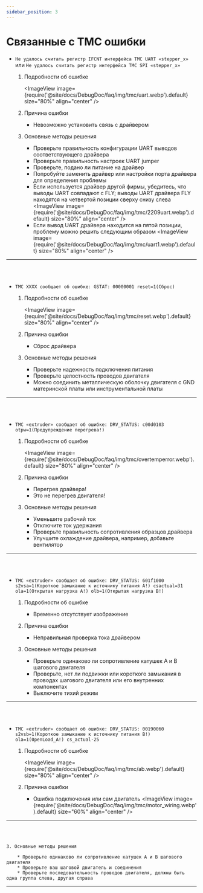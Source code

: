```yaml
---
sidebar_position: 3
---
```




# Связанные с TMC ошибки

* `Не удалось считать регистр IFCNT интерфейса TMC UART «stepper_x»` или `Не удалось считать регистр интерфейса TMC SPI «stepper_x»`

    1. Подробности об ошибке

        <ImageView image={require('@site/docs/DebugDoc/faq/img/tmc/uart.webp').default} size="80%" align="center" />

    2. Причина ошибки

        * Невозможно установить связь с драйвером

    3. Основные методы решения

        * Проверьте правильность конфигурации UART выводов соответствующего драйвера
        * Проверьте правильность настроек UART jumper
        * Проверьте, подано ли питание на драйвер
        * Попробуйте заменить драйвер или настройки порта драйвера для определения проблемы
        * Если используется драйвер другой фирмы, убедитесь, что выводы UART совпадают с FLY; выводы UART драйвера FLY находятся на четвертой позиции сверху снизу слева
        <ImageView image={require('@site/docs/DebugDoc/faq/img/tmc/2209uart.webp').default} size="80%" align="center" />
        * Если вывод UART драйвера находится на пятой позиции, проблему можно решить следующим образом
        <ImageView image={require('@site/docs/DebugDoc/faq/img/tmc/uart1.webp').default} size="80%" align="center" />
---
<br/>
<br/>

* `TMC XXXX сообщает об ошибке: GSTAT: 00000001 reset=1(Сброс)`

    1. Подробности об ошибке

        <ImageView image={require('@site/docs/DebugDoc/faq/img/tmc/reset.webp').default} size="80%" align="center" />

    2. Причина ошибки

        * Сброс драйвера


    3. Основные методы решения

        * Проверьте надежность подключения питания
        * Проверьте целостность проводов двигателя
        * Можно соединить металлическую оболочку двигателя с GND материнской платы или инструментальной платы
---
<br/>
<br/>

* `TMC «extruder» сообщает об ошибке: DRV_STATUS: c00d0103 otpw=1(Предупреждение перегрева!)`

    1. Подробности об ошибке

        <ImageView image={require('@site/docs/DebugDoc/faq/img/tmc/overtemperror.webp').default} size="80%" align="center" />

    2. Причина ошибки

        * Перегрев драйвера!
        * Это не перегрев двигателя!

    3. Основные методы решения

        * Уменьшите рабочий ток
        * Отключите ток удержания
        * Проверьте правильность сопротивления образцов драйвера
        * Улучшите охлаждение драйвера, например, добавьте вентилятор
---
<br/>
<br/>

* `TMC «extruder» сообщает об ошибке: DRV_STATUS: 601f1000 s2vsa=1(Короткое замыкание к источнику питания А!) csactual=31 ola=1(Открытая нагрузка А!) olb=1(Открытая нагрузка В!)`

    1. Подробности об ошибке

        * Временно отсутствует изображение

    2. Причина ошибки

        * Неправильная проверка тока драйвером


    3. Основные методы решения

        * Проверьте одинаково ли сопротивление катушек А и B шагового двигателя
        * Проверьте, нет ли подвижки или короткого замыкания в проводах шагового двигателя или его внутренних компонентах
        * Выключите тихий режим
---
<br/>
<br/>

* `TMC «extruder» сообщает об ошибке: DRV_STATUS: 00190060 s2vsb=1(Короткое замыкание к источнику питания В!) ola=1(0penLoad_A!) cs_actual-25`

    1. Подробности об ошибке
    
        <ImageView image={require('@site/docs/DebugDoc/faq/img/tmc/ab.webp').default} size="80%" align="center" />

    2. Причина ошибки

        * Ошибка подключения или сам двигатель
        <ImageView image={require('@site/docs/DebugDoc/faq/img/tmc/motor_wiring.webp').default} size="60%" align="center" />
---
<br/>
<br/>

    3. Основные методы решения
        
        * Проверьте одинаково ли сопротивление катушек А и B шагового двигателя
        * Проверьте ваш шаговой двигатель и соединения
        * Проверьте последовательность проводов двигателя, должны быть одна группа слева, другая справа
---
